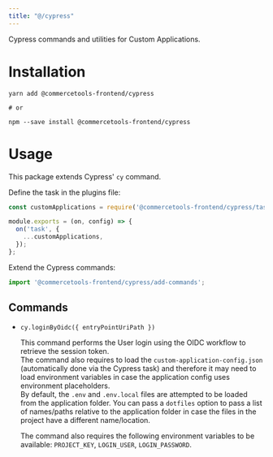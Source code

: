 ```yaml
---
title: "@/cypress"
---
```


<Subtitle>

Cypress commands and utilities for Custom Applications.

</Subtitle>

# Installation

```
yarn add @commercetools-frontend/cypress

# or

npm --save install @commercetools-frontend/cypress
```

# Usage

This package extends Cypress' `cy` command.

Define the task in the plugins file:

```js title="cypress/plugins/index.js"
const customApplications = require('@commercetools-frontend/cypress/task');

module.exports = (on, config) => {
  on('task', {
    ...customApplications,
  });
};
```

Extend the Cypress commands:

```js title="cypress/support/commands.js"
import '@commercetools-frontend/cypress/add-commands';
```

## Commands

- `cy.loginByOidc({ entryPointUriPath })`

  This command performs the User login using the OIDC workflow to retrieve the session token.<br/>
  The command also requires to load the `custom-application-config.json` (automatically done via the Cypress task) and therefore it may need to load environment variables in case the application config uses environment placeholders.<br/>
  By default, the `.env` and `.env.local` files are attempted to be loaded from the application folder. You can pass a `dotfiles` option to pass a list of names/paths relative to the application folder in case the files in the project have a different name/location.

  <Info>

  The command also requires the following environment variables to be available: `PROJECT_KEY`, `LOGIN_USER`, `LOGIN_PASSWORD`.

  </Info>

